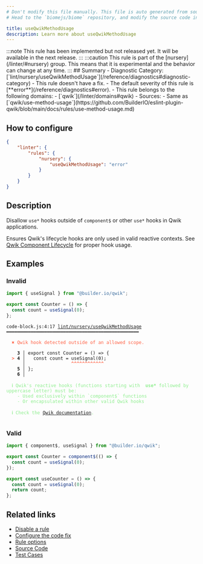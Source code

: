 ```yaml
---
# Don't modify this file manually. This file is auto generated from source, and you will lose your changes next time the website is built.
# Head to the `biomejs/biome` repository, and modify the source code in there.

title: useQwikMethodUsage
description: Learn more about useQwikMethodUsage
---
```


<Tabs>
<TabItem label="JSX and TSX" icon="seti:javascript">
:::note
This rule has been implemented but not released yet. It will be available in the next release.
:::
:::caution
This rule is part of the [nursery](/linter/#nursery) group. This means that it is experimental and the behavior can change at any time.
:::
## Summary
- Diagnostic Category: [`lint/nursery/useQwikMethodUsage`](/reference/diagnostics#diagnostic-category)
- This rule doesn't have a fix.
- The default severity of this rule is [**error**](/reference/diagnostics#error).
- This rule belongs to the following domains:
  - [`qwik`](/linter/domains#qwik)
- Sources: 
  - Same as [`qwik/use-method-usage`](https://github.com/BuilderIO/eslint-plugin-qwik/blob/main/docs/rules/use-method-usage.md)

## How to configure
```json title="biome.json"
{
	"linter": {
		"rules": {
			"nursery": {
				"useQwikMethodUsage": "error"
			}
		}
	}
}

```
## Description
Disallow `use*` hooks outside of `component$` or other `use*` hooks in Qwik applications.

Ensures Qwik's lifecycle hooks are only used in valid reactive contexts.
See [Qwik Component Lifecycle](https://qwik.dev/docs/components/lifecycle/) for proper hook usage.

## Examples

### Invalid

```js
import { useSignal } from "@builder.io/qwik";

export const Counter = () => {
  const count = useSignal(0);
};
```

<pre class="language-text"><code class="language-text">code-block.js:4:17 <a href="https://biomejs.dev/linter/rules/use-qwik-method-usage">lint/nursery/useQwikMethodUsage</a> ━━━━━━━━━━━━━━━━━━━━━━━━━━━━━━━━━━━━━━━━━━━━━━━━━<br /><br />  <strong><span style="color: Tomato;">✖</span></strong> <span style="color: Tomato;">Qwik hook detected outside of an allowed scope.</span><br />  <br />    <strong>3 │ </strong>export const Counter = () =&gt; &#123;<br />  <strong><span style="color: Tomato;">&gt;</span></strong> <strong>4 │ </strong>  const count = useSignal(0);<br />   <strong>   │ </strong>                <strong><span style="color: Tomato;">^</span></strong><strong><span style="color: Tomato;">^</span></strong><strong><span style="color: Tomato;">^</span></strong><strong><span style="color: Tomato;">^</span></strong><strong><span style="color: Tomato;">^</span></strong><strong><span style="color: Tomato;">^</span></strong><strong><span style="color: Tomato;">^</span></strong><strong><span style="color: Tomato;">^</span></strong><strong><span style="color: Tomato;">^</span></strong><strong><span style="color: Tomato;">^</span></strong><strong><span style="color: Tomato;">^</span></strong><strong><span style="color: Tomato;">^</span></strong><br />    <strong>5 │ </strong>&#125;;<br />    <strong>6 │ </strong><br />  <br />  <strong><span style="color: lightgreen;">ℹ</span></strong> <span style="color: lightgreen;">Qwik's reactive hooks (functions starting with  </span><span style="color: lightgreen;"><strong>use&#42;</strong></span><span style="color: lightgreen;"> followed by uppercase letter) must be:<br /></span>    <span style="color: lightgreen;">- Used exclusively within `component$` functions<br /></span>    <span style="color: lightgreen;">- Or encapsulated within other valid Qwik hooks</span><br />  <br />  <strong><span style="color: lightgreen;">ℹ</span></strong> <span style="color: lightgreen;">Check the </span><span style="color: lightgreen;"><a href="https://qwik.dev/docs/components/state/#use-methods">Qwik documentation</a></span><span style="color: lightgreen;">.</span><br />  <br /></code></pre>

### Valid

```js
import { component$, useSignal } from "@builder.io/qwik";

export const Counter = component$(() => {
  const count = useSignal(0);
});

export const useCounter = () => {
  const count = useSignal(0);
  return count;
};
```

## Related links

- [Disable a rule](/linter/#disable-a-rule)
- [Configure the code fix](/linter#configure-the-code-fix)
- [Rule options](/linter/#rule-options)
- [Source Code](https://github.com/biomejs/biome/blob/main/crates/biome_js_analyze/src/lint/nursery/use_qwik_method_usage.rs)
- [Test Cases](https://github.com/biomejs/biome/blob/main/crates/biome_js_analyze/tests/specs/nursery/useQwikMethodUsage)

</TabItem>
</Tabs>

